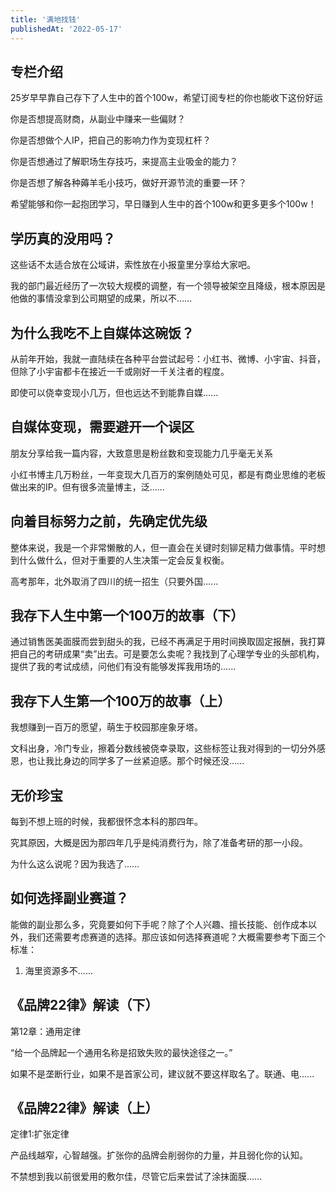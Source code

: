 ```yaml
---
title: '满地找钱'
publishedAt: '2022-05-17'
---
```


## 专栏介绍

25岁早早靠自己存下了人生中的首个100w，希望订阅专栏的你也能收下这份好运  
  
你是否想提高财商，从副业中赚来一些偏财？  
  
你是否想做个人IP，把自己的影响力作为变现杠杆？  
  
你是否想通过了解职场生存技巧，来提高主业吸金的能力？  
  
你是否想了解各种薅羊毛小技巧，做好开源节流的重要一环？  
  
希望能够和你一起抱团学习，早日赚到人生中的首个100w和更多更多个100w！

## 学历真的没用吗？
这些话不太适合放在公域讲，索性放在小报童里分享给大家吧。

我的部门最近经历了一次较大规模的调整，有一个领导被架空且降级，根本原因是他做的事情没拿到公司期望的成果，所以不......

## 为什么我吃不上自媒体这碗饭？
从前年开始，我就一直陆续在各种平台尝试起号：小红书、微博、小宇宙、抖音，但除了小宇宙都卡在接近一千或刚好一千关注者的程度。

即使可以侥幸变现小几万，但也远达不到能靠自媒......

## 自媒体变现，需要避开一个误区
朋友分享给我一篇内容，大致意思是粉丝数和变现能力几乎毫无关系

小红书博主几万粉丝，一年变现大几百万的案例随处可见，都是有商业思维的老板做出来的IP。但有很多流量博主，泛......

## 向着目标努力之前，先确定优先级
整体来说，我是一个非常懒散的人，但一直会在关键时刻铆足精力做事情。平时想到什么做什么，但对于重要的人生决策一定会反复权衡。

高考那年，北外取消了四川的统一招生（只要外国......

## 我存下人生中第一个100万的故事（下）
通过销售医美面膜而尝到甜头的我，已经不再满足于用时间换取固定报酬，我打算把自己的考研成果“卖”出去。可是要怎么卖呢？我找到了心理学专业的头部机构，提供了我的考试成绩，问他们有没有能够发挥我用场的......

## 我存下人生第一个100万的故事（上）
我想赚到一百万的愿望，萌生于校园那座象牙塔。

文科出身，冷门专业，擦着分数线被侥幸录取，这些标签让我对得到的一切分外感恩，也让我比身边的同学多了一丝紧迫感。那个时候还没......

## 无价珍宝
每到不想上班的时候，我都很怀念本科的那四年。

究其原因，大概是因为那四年几乎是纯消费行为，除了准备考研的那一小段。

为什么这么说呢？因为我选了......

## 如何选择副业赛道？
能做的副业那么多，究竟要如何下手呢？除了个人兴趣、擅长技能、创作成本以外，我们还需要考虑赛道的选择。那应该如何选择赛道呢？大概需要参考下面三个标准：

1. 海里资源多不......

## 《品牌22律》解读（下）
第12章：通用定律

“给一个品牌起一个通用名称是招致失败的最快途径之一。”

如果不是垄断行业，如果不是首家公司，建议就不要这样取名了。联通、电......

## 《品牌22律》解读（上）
定律1:扩张定律

产品线越窄，心智越强。扩张你的品牌会削弱你的力量，并且弱化你的认知。

不禁想到我以前很爱用的敷尔佳，尽管它后来尝试了涂抹面膜......

